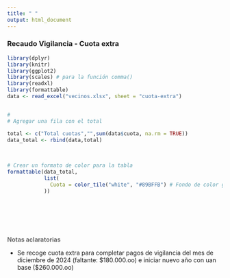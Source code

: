 ```yaml
---
title: " "
output: html_document
---
```


### **Recaudo Vigilancia - Cuota extra**


```r
library(dplyr)
library(knitr)
library(ggplot2)
library(scales) # para la función comma()
library(readxl)
library(formattable)
data <- read_excel("vecinos.xlsx", sheet = "cuota-extra")



```



```r
#
# Agregar una fila con el total

total <- c("Total cuotas","",sum(data$cuota, na.rm = TRUE))
data_total <- rbind(data,total) 


```

<br>

```r
# Crear un formato de color para la tabla
formattable(data_total, 
            list(
              Cuota = color_tile("white", "#89BFFB") # Fondo de color gradiente
            ))
```

<br><br> 
<br><br> 

<div class="box-blue">
<span style='color:#696969'> 
**Notas aclaratorias**

* Se recoge cuota extra para completar pagos de vigilancia del mes de diciembre de 2024 (faltante: $180.000.oo) e iniciar nuevo año con uan base ($260.000.oo) 

</div>

